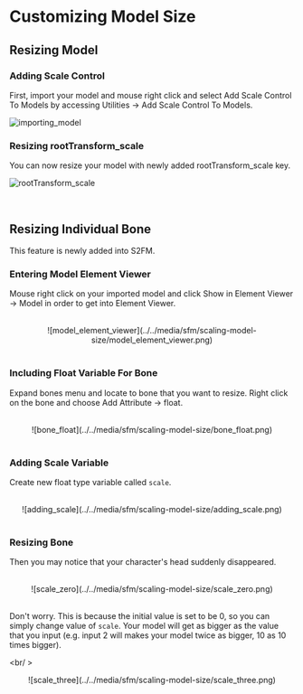 # Customizing Model Size

## Resizing Model

### Adding Scale Control

First, import your model and mouse right click and select Add Scale Control To Models by accessing Utilities &rarr; Add Scale Control To Models.

![importing_model](../../media/sfm/scaling-model-size/importing-model.png)

### Resizing rootTransform_scale

You can now resize your model with newly added rootTransform_scale key.

![rootTransform_scale](../../media/sfm/scaling-model-size/roottransform_scale.png)

<br />

## Resizing Individual Bone

This feature is newly added into S2FM.

### Entering Model Element Viewer

Mouse right click on your imported model and click Show in Element Viewer &rarr; Model in order to get into Element Viewer.

<br />

<center>
  ![model_element_viewer](../../media/sfm/scaling-model-size/model_element_viewer.png)
</center>

<br />

### Including Float Variable For Bone

Expand bones menu and locate to bone that you want to resize. Right click on the bone and choose Add Attribute &rarr; float.

<br />

<center>
  ![bone_float](../../media/sfm/scaling-model-size/bone_float.png)
</center>

<br />

### Adding Scale Variable

Create new float type variable called `scale`.

<br />

<center>
  ![adding_scale](../../media/sfm/scaling-model-size/adding_scale.png)
</center>

<br />

### Resizing Bone

Then you may notice that your character's head suddenly disappeared.

<br />

<center>
  ![scale_zero](../../media/sfm/scaling-model-size/scale_zero.png)
</center>

<br />

Don't worry. This is because the initial value is set to be 0, so you can simply change value of `scale`.
Your model will get as bigger as the value that you input (e.g. input 2 will makes your model twice as bigger, 10 as 10 times bigger).

<br/ >

<center>
  ![scale_three](../../media/sfm/scaling-model-size/scale_three.png)
</center>
